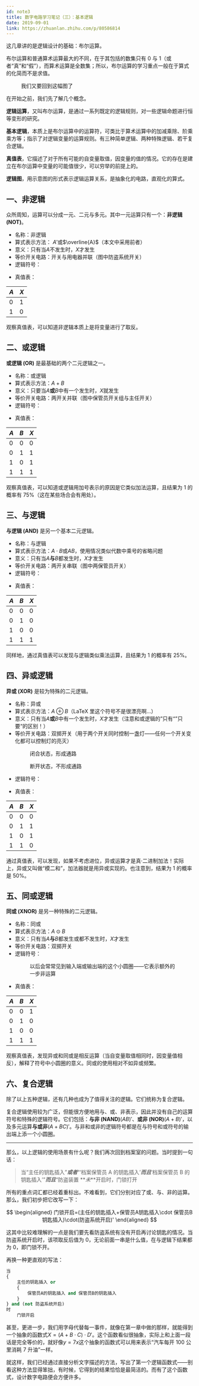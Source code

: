 ```yaml
---
id: note3
title: 数字电路学习笔记（三）：基本逻辑
date: 2019-09-01
link: https://zhuanlan.zhihu.com/p/80586814
---
```



<DocMetadataBanner frontMatter={frontMatter} />

这几章讲的是逻辑设计的基础：布尔运算。

布尔运算和普通算术运算最大的不同，在于其包括的数集只有 0 与 1（或者“真”和“假”），而算术运算是全数集；所以，布尔运算的学习重点一般在于算式的化简而不是求值。

<Figure src="https://pic3.zhimg.com/80/v2-264ea2e7ffed54f40bd04b1c6d822a62_720w.jpg">我们又要回到这幅图了</Figure>

在开始之前，我们先了解几个概念。

**逻辑运算**，又叫布尔运算，是通过一系列既定的逻辑规则，对一些逻辑命题进行恒等变形的研究。

**基本逻辑**，本质上是布尔运算中的运算符，可类比于算术运算中的加减乘除、阶乘乘方等；指示了对逻辑变量的运算规则。有三种简单逻辑、两种特殊逻辑、若干复合逻辑。

**真值表**，它描述了对于所有可能的自变量取值，因变量的值的情况。它的存在是建立在布尔运算中变量的可能值很少，可以穷举的前提上的。

**逻辑图**，用示意图的形式表示逻辑运算关系，是抽象化的电路，直观化的算式。

## 一、非逻辑

众所周知，运算可以分成一元、二元与多元。其中一元运算只有一个：**非逻辑 (NOT)**。

- 名称：非逻辑
- 算式表示方法： $A'$或$\overline{A}$（本文中采用前者）
- 意义：只有当$A$不发生时，$X$才发生
- 等价开关电路：开关与用电器并联（图中防盗系统开关）
- 逻辑符号：
  <Figure src="https://pic4.zhimg.com/80/v2-c0617961ff8e7331bf22aefcf617b403_720w.jpg"></Figure>
- 真值表：

| $A$ | $X$ |
| --- | --- |
| 0   | 1   |
| 1   | 0   |

观察真值表，可以知道非逻辑本质上是将变量进行了取反。

## 二、或逻辑

**或逻辑 (OR)** 是最基础的两个二元逻辑之一。

- 名称：或逻辑
- 算式表示方法：$A+B$
- 意义：只要当$A$**或**$B$中有一个发生时，$X$就发生
- 等价开关电路：两开关并联（图中保管员开关组与主任开关）
- 逻辑符号：
  <Figure src="https://pic2.zhimg.com/80/v2-756955c5be42d29c20d3a7b15e991c0d_720w.jpg"></Figure>
- 真值表：

| $A$ | $B$ | $X$ |
| --- | --- | --- |
| 0   | 0   | 0   |
| 0   | 1   | 1   |
| 1   | 0   | 1   |
| 1   | 1   | 1   |

观察真值表，可以知道或逻辑用加号表示的原因是它类似加法运算，且结果为 1 的概率有 75%（这在某些场合会有用处）。

## 三、与逻辑

**与逻辑 (AND)** 是另一个基本二元逻辑。

- 名称：与逻辑
- 算式表示方法：$A\cdot B$或$AB$，使用情况类似代数中乘号的省略问题
- 意义：只有当$A$**与**$B$都发生时，$X$才发生
- 等价开关电路：两开关串联（图中两保管员开关）
- 逻辑符号：
  <Figure src="https://pic4.zhimg.com/80/v2-b3d4a535ad06ba68461d80310c475d57_720w.jpg"></Figure>
- 真值表：

| $A$ | $B$ | $X$ |
| --- | --- | --- |
| 0   | 0   | 0   |
| 0   | 1   | 0   |
| 1   | 0   | 0   |
| 1   | 1   | 1   |

同样地，通过真值表可以发现与逻辑类似乘法运算，且结果为 1 的概率有 25%。

## 四、异或逻辑

**异或 (XOR)** 是较为特殊的二元逻辑。

- 名称：异或
- 算式表示方法：$A\oplus B$（LaTeX 里这个符号不是很漂亮啊...）
- 意义：只有当$A$**或**$B$中有一个发生时，$X$才发生（注意和或逻辑的”只有“”只要“的区别！）
- 等价开关电路：双掷开关（用于两个开关同时控制一盏灯——任何一个开关变化都可以控制灯的亮灭）
  <Figure src="https://pic3.zhimg.com/80/v2-ccfaf983e06bc7b2084c2538ec01cb26_720w.jpg">闭合状态，形成通路</Figure>
  <Figure src="https://pic2.zhimg.com/80/v2-18e48906c8b96858618731ec03cbcd19_720w.jpg">断开状态，不形成通路</Figure>
- 逻辑符号：
  <Figure src="https://pic1.zhimg.com/80/v2-9b5dd3dec035a4a097f4fc829a0b89d8_720w.jpg"></Figure>
- 真值表：

| $A$ | $B$ | $X$ |
| --- | --- | --- |
| 0   | 0   | 0   |
| 0   | 1   | 1   |
| 1   | 0   | 1   |
| 1   | 1   | 0   |

通过真值表，可以发现，如果不考虑进位，异或运算才是真·二进制加法！实际上，异或又叫做“模二和”，加法器就是用异或实现的。也注意到，结果为 1 的概率是 50%。

## 五、同或逻辑

**同或 (XNOR)** 是另一种特殊的二元逻辑。

- 名称：同或
- 算式表示方法：$A\odot B$
- 意义：只有当$A$**与**$B$都发生或都不发生时，$X$才发生
- 等价开关电路：双掷开关
- 逻辑符号：
  <Figure src="https://pic1.zhimg.com/80/v2-17cc4aef28d08f1fff9f7e850864dc64_720w.jpg">以后会常常见到输入端或输出端的这个小圆圈——它表示额外的一步非运算</Figure>
- 真值表：

| $A$ | $B$ | $X$ |
| --- | --- | --- |
| 0   | 0   | 1   |
| 0   | 1   | 0   |
| 1   | 0   | 0   |
| 1   | 1   | 1   |

观察真值表，发现异或和同或是相反运算（当自变量取值相同时，因变量值相反），解释了符号中小圆圈的意义。同或的使用相对不如异或频繁。

## 六、复合逻辑

除了以上五种逻辑，还有几种也成为了值得关注的逻辑。它们统称为复合逻辑。

复合逻辑使用较为广泛，但能很方便地用与、或、非表示，因此并没有自己的运算符号和特殊的逻辑符号。它们包括：**与非 (NAND)**$(AB)'$、**或非 (NOR)**$(A+B)'$，以及多元运算**与或非**$(A+BC)'$。与非和或非的逻辑符号都是在与符号和或符号的输出端上添一个小圆圈。

---

那么，以上逻辑的使用场景有什么呢？我们再次回到档案室的问题。当时提到一句话：

> 当“主任的钥匙插入”**_或者_**“‘档案保管员 A 的钥匙插入’**_而且_**‘档案保管员 B 的钥匙插入’”**_而且_**“防盗装置 **_未_**开启时，门锁打开

所有的重点词汇都已经着重标出。不难看到，它们分别对应了或、与、非的运算。那么，我们初步把它改写一下：

$$
\begin{aligned}
门锁开启=(主任的钥匙插入+保管员A钥匙插入\cdot 保管员B钥匙插入)\cdot(防盗系统开启)'
\end{aligned}
$$

这其中比较难理解的一点是我们要先看防盗系统有没有开启再讨论钥匙的情况。当防盗系统开启时，该项取反后值为 0，无论前面一串是什么值，在与逻辑下结果都为 0，即门锁不开。

再换一种更直观的写法：

```python
当
{
    主任的钥匙插入 or
    {
        保管员A的钥匙插入 and 保管员B的钥匙插入
    }
} and (not 防盗系统开启)
时
    门锁开启
```

甚至，更进一步，我们用字母代替每一事件，就像在第一章中做的那样，就能得到一个抽象的函数式$X=(A+B\cdot C)\cdot D'$。这个函数看似很抽象，实际上和上面一段话是完全等价的，就好像$y=7x$这个抽象的函数式可以用来表示“汽车每开 100 公里消耗 7 升油”一样。

就这样，我们已经通过直接分析文字描述的方法，写出了第一个逻辑函数式——别看这种方法显得笨拙，有时候，它得到的结果恰恰是最简洁的。而有了这个函数式，设计数字电路便会方便许多。
